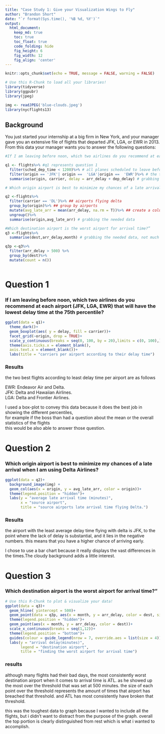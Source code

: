 ---
title: "Case Study 1: Give your Visualization Wings to Fly"
author: "Brandon Short"
date: "`r format(Sys.time(), '%B %d, %Y')`"
output:
  html_document:  
    keep_md: true
    toc: true
    toc_float: true
    code_folding: hide
    fig_height: 6
    fig_width: 12
    fig_align: 'center'
---

```{r, echo=FALSE}
knitr::opts_chunk$set(echo = TRUE, message = FALSE, warning = FALSE)
```

```{r load_libraries, include=FALSE}
# Use this R-Chunk to load all your libraries!
library(tidyverse)
library(ggpubr)
library(jpeg)
```

```{r load_data}
img <- readJPEG('blue-clouds.jpeg')
library(nycflights13)
```

## Background

You just started your internship at a big firm in New York, and your manager gave you an extensive file of flights that departed JFK, LGA, or EWR in 2013. From this data your manager wants you to answer the following questions:

```{r}
#If I am leaving before noon, which two airlines do you recommend at each airport (JFK, LGA, EWR) that will have the lowest delay time at the 75th percentile?#

q1 <- flights%>% #q1 represents question 1
  filter(sched_dep_time < 1200)%>% # all planes scheduled to leave before noon
  filter(origin == 'JFK'| origin ==  'LGA'|origin ==  'EWR')%>% # the three airports we are focusing on
  summarise(origin, carrier, delay = arr_delay + dep_delay) # grabbing the needed data


```

```{r}
# Which origin airport is best to minimize my chances of a late arrival when I am using Delta Airlines?

q2 <-flights%>%
  filter(carrier == 'DL')%>% ## airports flying delta
  group_by(origin)%>% ## group by airports
  mutate(avg_late_arr = mean(arr_delay, na.rm = T))%>% ## create a column with the avarage arrival delay
  ungroup()%>% 
  summarise(origin,avg_late_arr) # grabbing the needed data


```

```{r}
#Which destination airport is the worst airport for arrival time?”
q3 <-flights%>%
  summarise(dest,arr_delay,month) # grabbing the needed data, not much wrangling was needed.

q3p <-q3%>%
  filter(arr_delay > 500) %>%
  group_by(dest)%>%
  mutate(count = n())
  
```

# Question 1
### If I am leaving before noon, which two airlines do you recommend at each airport (JFK, LGA, EWR) that will have the lowest delay time at the 75th percentile?

```{r}

ggplot(data = q1)+
  theme_dark()+
  geom_boxplot(aes( y = delay, fill = carrier))+
  facet_grid(~origin, drop = TRUE)+
  scale_y_continuous(breaks = seq(0, 100, by = 20),limits = c(0, 100),)+
  theme(axis.ticks.x = element_blank(),
  axis.text.x = element_blank())+
  labs(title = "carriers per airport according to their delay time")
```
  
### Results  

the two best flights according to least delay time per airport are as follows

EWR: Endeavor Air and Delta.    
JFK: Delta and Hawaiian Airlines.    
LGA: Delta and Frontier Airlines.  
  
I used a box-plot to convey this data because it does the best job in showing the different percentiles,  
for example if the boss than had a question about the mean or the overall statistics of the flights  
this would be also able to answer those question. 

# Question 2
### Which origin airport is best to minimize my chances of a late arrival when I am using Delta Airlines?
```{r}

ggplot(data = q2)+
  background_image(img) +
  geom_col(aes(x = origin, y = avg_late_arr, color = origin))+
  theme(legend.position = "hidden")+
  labs(y = "average late arrival time (minutes)",
       x = "source airport",
       title = "source airports late arrival time flying Delta.")
```

### Results  

 the airport with the least average delay time flying with delta is JFK, to the point where the lack of delay is   substantial, and it lies in the negative numbers. this means that you have a higher chance of arriving early.  
   
 I chose to use a bar chart because it really displays the vast differences in the times.The cloudy background   adds a little interest.
 
# Question 3
### Which destination airport is the worst airport for arrival time?”
```{r}
# Use this R-Chunk to plot & visualize your data!
ggplot(data = q3)+
  geom_hline( yintercept = 500)+
  geom_point(data = q3p, aes(x = month, y = arr_delay, color = dest, size = count))+
  theme(legend.position = "hidden")+
  geom_point(aes(x = month, y = arr_delay, color = dest))+
  scale_x_continuous(breaks = seq(1,12))+
  theme(legend.position = "bottom")+
  guides(colour = guide_legend(nrow = 7, override.aes = list(size = 4)))+
  labs(y = "arrival delay(minutes)",
       legend = "destination airport",
       title = "finding the worst airport for arrival time")
```

### results  


although many flights had their bad days, the most consistently worst destination airport when it comes to arrival time is ATL. as he showed up the most over the threshold that was set at 500 minutes.
the size of each point over the threshold represents the amount of times that airport has breached that threshold. and ATL has most consistently have broken that threshold.

this was the toughest data to graph because I wanted to include all the flights, but i didn't want to distract from the purpose of the graph. overall the top portion is clearly distinguished from rest which is what i wanted to accomplish.
